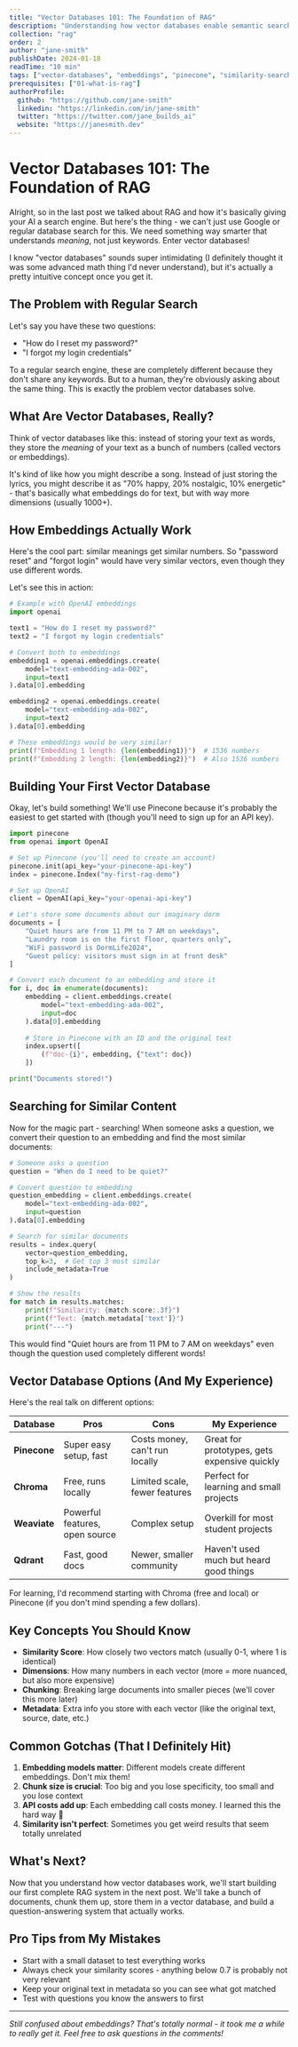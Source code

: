 ```yaml
---
title: "Vector Databases 101: The Foundation of RAG"
description: "Understanding how vector databases enable semantic search and make RAG systems possible"
collection: "rag"
order: 2
author: "jane-smith"
publishDate: 2024-01-18
readTime: "10 min"
tags: ["vector-databases", "embeddings", "pinecone", "similarity-search"]
prerequisites: ["01-what-is-rag"]
authorProfile:
  github: "https://github.com/jane-smith"
  linkedin: "https://linkedin.com/in/jane-smith"
  twitter: "https://twitter.com/jane_builds_ai"
  website: "https://janesmith.dev"
---
```


# Vector Databases 101: The Foundation of RAG

Alright, so in the last post we talked about RAG and how it's basically giving your AI a search engine. But here's the thing - we can't just use Google or regular database search for this. We need something way smarter that understands *meaning*, not just keywords. Enter vector databases!

I know "vector databases" sounds super intimidating (I definitely thought it was some advanced math thing I'd never understand), but it's actually a pretty intuitive concept once you get it.

## The Problem with Regular Search

Let's say you have these two questions:
- "How do I reset my password?"  
- "I forgot my login credentials"

To a regular search engine, these are completely different because they don't share any keywords. But to a human, they're obviously asking about the same thing. This is exactly the problem vector databases solve.

## What Are Vector Databases, Really?

Think of vector databases like this: instead of storing your text as words, they store the *meaning* of your text as a bunch of numbers (called vectors or embeddings). 

It's kind of like how you might describe a song. Instead of just storing the lyrics, you might describe it as "70% happy, 20% nostalgic, 10% energetic" - that's basically what embeddings do for text, but with way more dimensions (usually 1000+).

## How Embeddings Actually Work

Here's the cool part: similar meanings get similar numbers. So "password reset" and "forgot login" would have very similar vectors, even though they use different words.

Let's see this in action:

```python
# Example with OpenAI embeddings
import openai

text1 = "How do I reset my password?"
text2 = "I forgot my login credentials"

# Convert both to embeddings
embedding1 = openai.embeddings.create(
    model="text-embedding-ada-002",
    input=text1
).data[0].embedding

embedding2 = openai.embeddings.create(
    model="text-embedding-ada-002", 
    input=text2
).data[0].embedding

# These embeddings would be very similar!
print(f"Embedding 1 length: {len(embedding1)}")  # 1536 numbers
print(f"Embedding 2 length: {len(embedding2)}")  # Also 1536 numbers
```

## Building Your First Vector Database

Okay, let's build something! We'll use Pinecone because it's probably the easiest to get started with (though you'll need to sign up for an API key).

```python
import pinecone
from openai import OpenAI

# Set up Pinecone (you'll need to create an account)
pinecone.init(api_key="your-pinecone-api-key")
index = pinecone.Index("my-first-rag-demo")

# Set up OpenAI
client = OpenAI(api_key="your-openai-api-key")

# Let's store some documents about our imaginary dorm
documents = [
    "Quiet hours are from 11 PM to 7 AM on weekdays",
    "Laundry room is on the first floor, quarters only",
    "WiFi password is DormLife2024",
    "Guest policy: visitors must sign in at front desk"
]

# Convert each document to an embedding and store it
for i, doc in enumerate(documents):
    embedding = client.embeddings.create(
        model="text-embedding-ada-002",
        input=doc
    ).data[0].embedding
    
    # Store in Pinecone with an ID and the original text
    index.upsert([
        (f"doc-{i}", embedding, {"text": doc})
    ])

print("Documents stored!")
```

## Searching for Similar Content

Now for the magic part - searching! When someone asks a question, we convert their question to an embedding and find the most similar documents:

```python
# Someone asks a question
question = "When do I need to be quiet?"

# Convert question to embedding
question_embedding = client.embeddings.create(
    model="text-embedding-ada-002", 
    input=question
).data[0].embedding

# Search for similar documents
results = index.query(
    vector=question_embedding,
    top_k=3,  # Get top 3 most similar
    include_metadata=True
)

# Show the results
for match in results.matches:
    print(f"Similarity: {match.score:.3f}")
    print(f"Text: {match.metadata['text']}")
    print("---")
```

This would find "Quiet hours are from 11 PM to 7 AM on weekdays" even though the question used completely different words!

## Vector Database Options (And My Experience)

Here's the real talk on different options:

| Database | Pros | Cons | My Experience |
|----------|------|------|---------------|
| **Pinecone** | Super easy setup, fast | Costs money, can't run locally | Great for prototypes, gets expensive quickly |
| **Chroma** | Free, runs locally | Limited scale, fewer features | Perfect for learning and small projects |
| **Weaviate** | Powerful features, open source | Complex setup | Overkill for most student projects |
| **Qdrant** | Fast, good docs | Newer, smaller community | Haven't used much but heard good things |

For learning, I'd recommend starting with Chroma (free and local) or Pinecone (if you don't mind spending a few dollars).

## Key Concepts You Should Know

- **Similarity Score**: How closely two vectors match (usually 0-1, where 1 is identical)
- **Dimensions**: How many numbers in each vector (more = more nuanced, but also more expensive)
- **Chunking**: Breaking large documents into smaller pieces (we'll cover this more later)
- **Metadata**: Extra info you store with each vector (like the original text, source, date, etc.)

## Common Gotchas (That I Definitely Hit)

1. **Embedding models matter**: Different models create different embeddings. Don't mix them!
2. **Chunk size is crucial**: Too big and you lose specificity, too small and you lose context
3. **API costs add up**: Each embedding call costs money. I learned this the hard way 💸
4. **Similarity isn't perfect**: Sometimes you get weird results that seem totally unrelated

## What's Next?

Now that you understand how vector databases work, we'll start building our first complete RAG system in the next post. We'll take a bunch of documents, chunk them up, store them in a vector database, and build a question-answering system that actually works.

## Pro Tips from My Mistakes

- Start with a small dataset to test everything works
- Always check your similarity scores - anything below 0.7 is probably not very relevant
- Keep your original text in metadata so you can see what got matched
- Test with questions you know the answers to first

---

*Still confused about embeddings? That's totally normal - it took me a while to really get it. Feel free to ask questions in the comments!* 